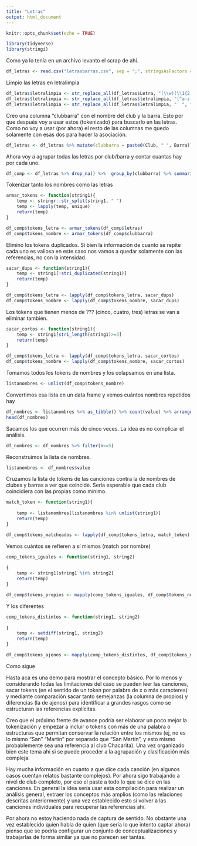 ---
title: "Letras"
output: html_document
---

```{r setup, include=FALSE}
knitr::opts_chunk$set(echo = TRUE)
```

```{r}
library(tidyverse)
library(stringi)
```


Como ya lo tenía en un archivo levanto el scrap de ahí.

```{r}
df_letras <- read.csv("letrasbarras.csv", sep = ";", stringsAsFactors = FALSE)
```


Limpio las letras en letralimpia


```{r}
df_letras$letralimpia <- str_replace_all(df_letras$Letra, "(\\w)(\\1{2,})", "\\1")
df_letras$letralimpia <- str_replace_all(df_letras$letralimpia, "[^a-z,á,é,í,ó,ú,ñ,0-9\\s]", "")
df_letras$letralimpia <- str_replace_all(df_letras$letralimpia, "  ", " ")

```

Creo una columna "clubbarra" con el nombre del club y la barra. Esto por que después voy a usar estos (tokenizado) para buscarlo en las letras. Como no voy a usar (por ahora) el resto de las columnas me quedo solamente con esas dos para hacer la asociación.

```{r}
df_letras <- df_letras %>% mutate(clubbarra = paste0(Club, " ", Barra)) %>% select(letralimpia, clubbarra)

```

Ahora voy a agrupar todas las letras por club/barra y contar cuantas hay por cada uno.

```{r}
df_comp <- df_letras %>% drop_na() %>%  group_by(clubbarra) %>% summarize(cantidad = n(), letras = str_c(letralimpia, collapse = " "))
```


Tokenizar tanto los nombres como las letras

```{r}
armar_tokens <- function(string1){
    temp <- stringr::str_split(string1, " ")
    temp <- lapply(temp, unique)
    return(temp)
}

df_comp$tokens_letra <- armar_tokens(df_comp$letras)
df_comp$tokens_nombre <- armar_tokens(df_comp$clubbarra)
```


Elimino los tokens duplicados. Si bien la información de cuanto se repite cada uno es valiosa en este caso nos vamos a quedar solamente con las referencias, no con la intensidad.

```{r}
sacar_dups <- function(string1){
    temp <- string1[!stri_duplicated(string1)]
    return(temp)
}

df_comp$tokens_letra <- lapply(df_comp$tokens_letra, sacar_dups)
df_comp$tokens_nombre <- lapply(df_comp$tokens_nombre, sacar_dups)
```

Los tokens que tienen menos de ??? (cinco, cuatro, tres) letras se van a eliminar también. 

```{r}
sacar_cortos <- function(string1){
    temp <- string1[stri_length(string1)>=3]
    return(temp)
}

df_comp$tokens_letra <- lapply(df_comp$tokens_letra, sacar_cortos)
df_comp$tokens_nombre <- lapply(df_comp$tokens_nombre, sacar_cortos)

```

Tomamos todos los tokens de nombres y los colapsamos en una lista.

```{r}
listanombres <- unlist(df_comp$tokens_nombre)
```

Convertimos esa lista en un data frame y vemos cuántos nombres repetidos hay

```{r}
df_nombres <- listanombres %>% as_tibble() %>% count(value) %>% arrange(desc(n))
head(df_nombres)
```

Sacamos los que ocurren más de cinco veces. La idea es no complicar el análisis.

```{r}
df_nombres <- df_nombres %>% filter(n<=5)
```

Reconstruimos la lista de nombres.

```{r}
listanombres <- df_nombres$value
```

Cruzamos la lista de tokens de las canciones contra la de nombres de clubes y barras a ver que coincide. Sería esperable que cada club coincidiera con las propias como mínimo.

```{r}
match_token <- function(string1){
 
    temp <- listanombres[listanombres %in% unlist(string1)]
    return(temp)
}

df_comp$tokens_matcheados <- lapply(df_comp$tokens_letra, match_token)

```

Vemos cuántos se refieren a sí mismos (match por nombre)

```{r}
comp_tokens_iguales <- function(string1, string2)
  
{
    temp <- string1[string1 %in% string2]
    return(temp)
}

df_comp$tokens_propios <- mapply(comp_tokens_iguales, df_comp$tokens_nombre, df_comp$tokens_matcheados)

```

Y los diferentes

```{r}
comp_tokens_distintos <- function(string1, string2)
  
{
    temp <- setdiff(string1, string2)
    return(temp)
}

df_comp$tokens_ajenos <- mapply(comp_tokens_distintos, df_comp$tokens_matcheados, df_comp$tokens_nombre)

```

Como sigue

Hasta acá es una demo para mostrar el concepto básico. Por lo menos y considerando todas las limitaciones del caso se pueden leer las canciones, sacar tokens (en el sentido de un token por palabra de x o más caracteres) y mediante comparación sacar tanto semejanzas (la columna de propios) y diferencias (la de ajenos) para identificar a grandes rasgos como se estructuran las referencias explícitas.

Creo que el próximo frente de avance podría ser elaborar un poco mejor la tokenización y empezar a incluir o tokens con más de una palabra o estructuras que permitan conservar la relación entre los mismos (ej, no es lo mismo "San" "Martín" por separado que "San Martín", y esto mismo probablemente sea una referencia al club Chacarita). Una vez organizado bien este tema ahí si se puede proceder a la agrupación y clasificación más compleja. 

Hay mucha información en cuanto a que dice cada canción (en algunos casos cuentan relatos bastante complejos). Por ahora sigo trabajando a nivel de club completo, por eso el paste a todo lo que se dice en las canciones. En general la idea sería usar esta compilación para realizar un análisis general, extraer los conceptos más amplios (como las relaciones descritas anteriormente) y una vez establecido esto sí volver a las canciones individuales para recuperar las referencias ahí.

Por ahora no estoy haciendo nada de captura de sentido. No obstante una vez establecido quien habla de quien (que sería lo que intento captar ahora) pienso que se podría configurar un conjunto de conceptualizaciones y trabajarlas de forma similar ya que no parecen ser tantas.



